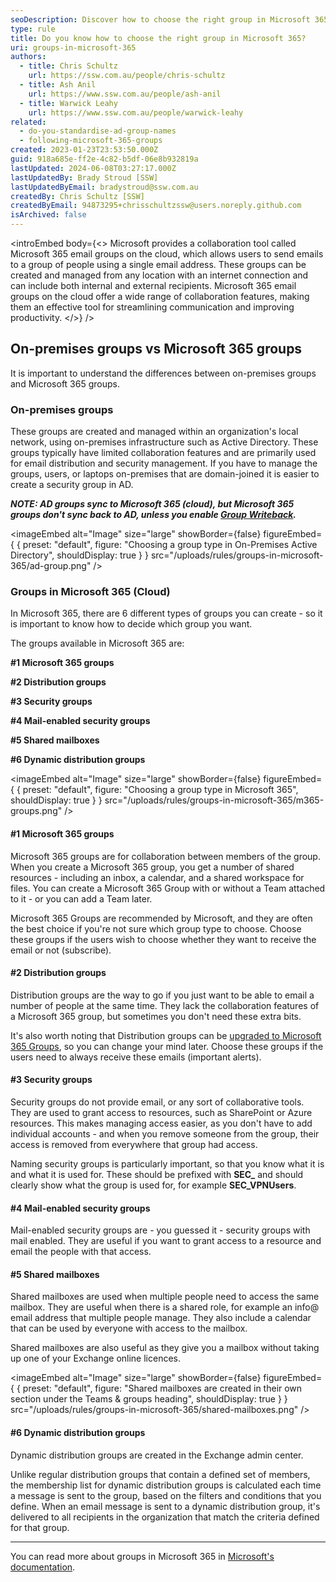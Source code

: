 ```yaml
---
seoDescription: Discover how to choose the right group in Microsoft 365, including on-premises groups, distribution groups, security groups, and more. Learn about collaboration features and best practices for streamlining communication and improving productivity.
type: rule
title: Do you know how to choose the right group in Microsoft 365?
uri: groups-in-microsoft-365
authors:
  - title: Chris Schultz
    url: https://ssw.com.au/people/chris-schultz
  - title: Ash Anil
    url: https://www.ssw.com.au/people/ash-anil
  - title: Warwick Leahy
    url: https://www.ssw.com.au/people/warwick-leahy
related:
  - do-you-standardise-ad-group-names
  - following-microsoft-365-groups
created: 2023-01-23T23:53:50.000Z
guid: 918a685e-ff2e-4c82-b5df-06e8b932819a
lastUpdated: 2024-06-08T03:27:17.000Z
lastUpdatedBy: Brady Stroud [SSW]
lastUpdatedByEmail: bradystroud@ssw.com.au
createdBy: Chris Schultz [SSW]
createdByEmail: 94873295+chrisschultzssw@users.noreply.github.com
isArchived: false
---
```


<introEmbed
  body={<>
Microsoft provides a collaboration tool called Microsoft 365 email groups on the cloud, which allows users to send emails to a group of people using a single email address. These groups can be created and managed from any location with an internet connection and can include both internal and external recipients. Microsoft 365 email groups on the cloud offer a wide range of collaboration features, making them an effective tool for streamlining communication and improving productivity.
  </>}
/>
## On-premises groups vs Microsoft 365 groups

It is important to understand the differences between on-premises groups and Microsoft 365 groups.

### On-premises groups

These groups are created and managed within an organization's local network, using on-premises infrastructure such as Active Directory. These groups typically have limited collaboration features and are primarily used for email distribution and security management. If you have to manage the groups, users, or laptops on-premises that are domain-joined it is easier to create a security group in AD.

**_NOTE: AD groups sync to Microsoft 365 (cloud), but Microsoft 365 groups don't sync back to AD, unless you enable [Group Writeback](https://learn.microsoft.com/en-us/entra/identity/hybrid/connect/how-to-connect-group-writeback-enable?WT.mc_id=M365-MVP-33518)._**


<imageEmbed
  alt="Image"
  size="large"
  showBorder={false}
  figureEmbed={ {
    preset: "default",
    figure: "Choosing a group type in On-Premises Active Directory",
    shouldDisplay: true
  } }
  src="/uploads/rules/groups-in-microsoft-365/ad-group.png"
/>

### Groups in Microsoft 365 (Cloud)

In Microsoft 365, there are 6 different types of groups you can create - so it is important to know how to decide which group you want.

The groups available in Microsoft 365 are:

**\#1 Microsoft 365 groups**

**\#2 Distribution groups**

**\#3 Security groups**

**\#4 Mail-enabled security groups**

**\#5 Shared mailboxes**

**\#6 Dynamic distribution groups**


<imageEmbed
  alt="Image"
  size="large"
  showBorder={false}
  figureEmbed={ {
    preset: "default",
    figure: "Choosing a group type in Microsoft 365",
    shouldDisplay: true
  } }
  src="/uploads/rules/groups-in-microsoft-365/m365-groups.png"
/>

#### \#1 Microsoft 365 groups

Microsoft 365 groups are for collaboration between members of the group. When you create a Microsoft 365 group, you get a number of shared resources - including an inbox, a calendar, and a shared workspace for files. You can create a Microsoft 365 Group with or without a Team attached to it - or you can add a Team later.

Microsoft 365 Groups are recommended by Microsoft, and they are often the best choice if you're not sure which group type to choose. Choose these groups if the users wish to choose whether they want to receive the email or not (subscribe).

#### \#2 Distribution groups

Distribution groups are the way to go if you just want to be able to email a number of people at the same time. They lack the collaboration features of a Microsoft 365 group, but sometimes you don't need these extra bits.

It's also worth noting that Distribution groups can be [upgraded to Microsoft 365 Groups](https://learn.microsoft.com/en-us/powershell/module/exchange/upgrade-distributiongroup?WT.mc_id=M365-MVP-33518), so you can change your mind later. Choose these groups if the users need to always receive these emails (important alerts).

#### \#3 Security groups

Security groups do not provide email, or any sort of collaborative tools. They are used to grant access to resources, such as SharePoint or Azure resources. This makes managing access easier, as you don't have to add individual accounts - and when you remove someone from the group, their access is removed from everywhere that group had access.

Naming security groups is particularly important, so that you know what it is and what it is used for. These should be prefixed with **SEC\_** and should clearly show what the group is used for, for example **SEC_VPNUsers**.

#### \#4 Mail-enabled security groups

Mail-enabled security groups are - you guessed it - security groups with mail enabled. They are useful if you want to grant access to a resource and email the people with that access.

#### \#5 Shared mailboxes

Shared mailboxes are used when multiple people need to access the same mailbox. They are useful when there is a shared role, for example an info@ email address that multiple people manage. They also include a calendar that can be used by everyone with access to the mailbox.

Shared mailboxes are also useful as they give you a mailbox without taking up one of your Exchange online licences.


<imageEmbed
  alt="Image"
  size="large"
  showBorder={false}
  figureEmbed={ {
    preset: "default",
    figure: "Shared mailboxes are created in their own section under the Teams & groups heading",
    shouldDisplay: true
  } }
  src="/uploads/rules/groups-in-microsoft-365/shared-mailboxes.png"
/>

#### \#6 Dynamic distribution groups

Dynamic distribution groups are created in the Exchange admin center.

Unlike regular distribution groups that contain a defined set of members, the membership list for dynamic distribution groups is calculated each time a message is sent to the group, based on the filters and conditions that you define. When an email message is sent to a dynamic distribution group, it's delivered to all recipients in the organization that match the criteria defined for that group.

---

You can read more about groups in Microsoft 365 in [Microsoft's documentation](https://learn.microsoft.com/en-us/microsoft-365/admin/create-groups/compare-groups?view=o365-worldwide&WT.mc_id=M365-MVP-33518).
